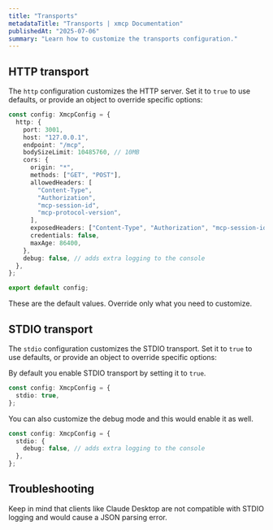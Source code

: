 ```yaml
---
title: "Transports"
metadataTitle: "Transports | xmcp Documentation"
publishedAt: "2025-07-06"
summary: "Learn how to customize the transports configuration."
---
```


## HTTP transport

The `http` configuration customizes the HTTP server. Set it to `true` to use defaults, or provide an object to override specific options:

```typescript
const config: XmcpConfig = {
  http: {
    port: 3001,
    host: "127.0.0.1",
    endpoint: "/mcp",
    bodySizeLimit: 10485760, // 10MB
    cors: {
      origin: "*",
      methods: ["GET", "POST"],
      allowedHeaders: [
        "Content-Type",
        "Authorization",
        "mcp-session-id",
        "mcp-protocol-version",
      ],
      exposedHeaders: ["Content-Type", "Authorization", "mcp-session-id"],
      credentials: false,
      maxAge: 86400,
    },
    debug: false, // adds extra logging to the console
  },
};

export default config;
```

These are the default values. Override only what you need to customize.

## STDIO transport

The `stdio` configuration customizes the STDIO transport. Set it to `true` to use defaults, or provide an object to override specific options:

By default you enable STDIO transport by setting it to `true`.

```typescript
const config: XmcpConfig = {
  stdio: true,
};
```

You can also customize the debug mode and this would enable it as well.

```typescript
const config: XmcpConfig = {
  stdio: {
    debug: false, // adds extra logging to the console
  },
};
```

## Troubleshooting

Keep in mind that clients like Claude Desktop are not compatible with STDIO logging and would cause a JSON parsing error.
